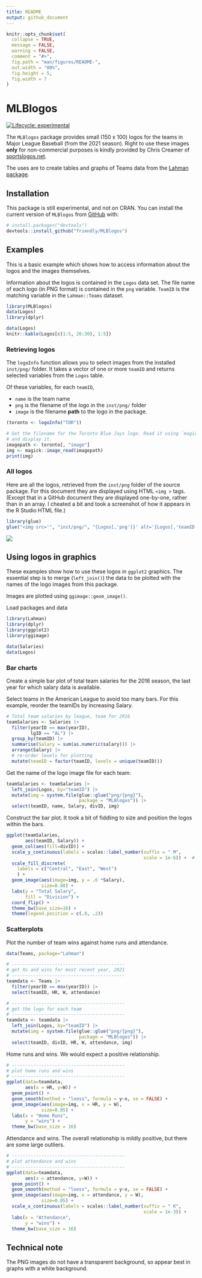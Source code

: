 ```yaml
---
title: README
output: github_document
---
```


<!-- README.md is generated from README.Rmd. Please edit that file -->

```r
knitr::opts_chunk$set(
  collapse = TRUE,
  message = FALSE,
  warning = FALSE,
  comment = "#>",
  fig.path = "man/figures/README-",
  out.width = "80%",
  fig.height = 5,
  fig.width = 7
)
```

# MLBlogos

<!-- badges: start -->
[![Lifecycle: experimental](https://img.shields.io/badge/lifecycle-experimental-orange.svg)](https://lifecycle.r-lib.org/articles/stages.html#experimental)
<!-- badges: end -->

The `MLBlogos` package provides small (150 x 100) logos for the teams in Major League Baseball
(from the 2021 season). Right to use these images **only** for non-commercial purposes is kindly provided by Chris Creamer of [sportslogos.net](https://www.sportslogos.net).

The uses are to create tables and graphs of Teams data from the [Lahman package](https://github.com/cdalzell/Lahman).

## Installation

This package is still experimental, and not on CRAN.
You can install the current version of `MLBlogos` from [GitHub](https://github.com/friendly/MLBlogos) with:

``` r
# install.packages("devtools")
devtools::install_github("friendly/MLBlogos")
```

## Examples

This is a basic example which shows how to access information about the logos and the images themselves.

Information about the logos is contained in the `Logos` data set. The file
name of each logo (in PNG format) is contained in the `png` variable.
`TeamID` is the matching variable in the `Lahman::Teams` dataset.

```r
library(MLBlogos)
data(Logos)
library(dplyr)

data(Logos)
knitr::kable(Logos[c(1:5, 26:30), 1:5])
```

### Retrieving logos
The `logoInfo` function allows you to select images from the installed `inst/png/` 
folder. It takes a vector of one or more `teamID` and returns selected
variables from the `Logos` table. 

Of these variables, for each `teamID`,

* `name` is the team name
* `png` is the filename of the logo in the `inst/png/` folder
* `image` is the filename **path** to the logo in the package.

```r

(toronto <- logoInfo("TOR"))

# Get the filename for the Toronto Blue Jays logo. Read it using `magick::image_read()`
# and display it.
imagepath <- toronto[, "image"]
img <- magick::image_read(imagepath)
print(img)
```

### All logos
Here are all the logos, retrieved from the `inst/png` folder of the source package.
For this document they are displayed using HTML `<img >` tags.
(Except that in a GitHub document they are displayed one-by-one, rather than in an
array. I cheated a bit and took a screenshot of how it appears in the R Studio HTML file.)
```r
library(glue)
glue("<img src='", "inst/png/", "{Logos[,'png']}' alt='{Logos[,'teamID']}' height=80 />")
```

![](man/figures/README-allimages.png)

## Using logos in graphics

These examples show how to use these logos in `ggplot2` graphics.
The essential step is to merge (`left_join()`) the data to be plotted
with the names of the logo images from this package.

Images are plotted using `ggimage::geom_image()`.

Load packages and data
```r
library(Lahman)
library(dplyr)
library(ggplot2)
library(ggimage)

data(Salaries)
data(Logos)
```

### Bar charts

Create a simple bar plot of total team salaries for the 2016 season,
the last year for which salary data is available. 

Select teams in the American League to avoid too many bars.
For this example, reorder the teamIDs by increasing Salary.  
```r
# Total team salaries by league, team for 2016
teamSalaries <- Salaries |>
  filter(yearID == max(yearID),
         lgID == "AL") |>
  group_by(teamID) |>
  summarise(Salary = sum(as.numeric(salary))) |>
  arrange(Salary) |>
  # re-order levels for plotting
  mutate(teamID = factor(teamID, levels = unique(teamID)))
```

Get the name of the logo image file for each team:
```r
teamSalaries <- teamSalaries |>
  left_join(Logos, by="teamID") |>
  mutate(img = system.file(glue::glue("png/{png}"),
                           package = "MLBlogos")) |>
  select(teamID, name, Salary, divID, img)
```

Construct the bar plot. It took a bit of fiddling to size and position the logos within the
bars.
```r
ggplot(teamSalaries,
       aes(teamID, Salary)) +
  geom_col(aes(fill=divID)) +
  scale_y_continuous(labels = scales::label_number(suffix = " M",
                                                   scale = 1e-6)) +  # millions
  scale_fill_discrete(
    labels = c("Central", "East", "West")
    ) +
  geom_image(aes(image=img, y = .6 *Salary),
             size=0.08) +
  labs(y = "Total Salary",
       fill = "Division") +
  coord_flip() +
  theme_bw(base_size=16) +
  theme(legend.position = c(.9, .2))
```

### Scatterplots

Plot the number of team wins against home runs and attendance.

```r
data(Teams, package="Lahman")

# ------------------------------------------
# get Xs and wins for most recent year, 2021
# ------------------------------------------
teamdata <- Teams |>
  filter(yearID == max(yearID)) |>
  select(teamID, HR, W, attendance)

# ------------------------------------------
# get the logo for each team
# ------------------------------------------
teamdata <- teamdata |>
  left_join(Logos, by="teamID") |>
  mutate(img = system.file(glue::glue("png/{png}"),
                           package = "MLBlogos")) |>
  select(teamID, divID, HR, W, attendance, img)

```

Home runs and wins. We would expect a positive relationship.
```r
# ------------------------------------------
# plot home runs and wins
# ------------------------------------------
ggplot(data=teamdata,
       aes(x = HR, y=W)) +
  geom_point() +
  geom_smooth(method = "loess", formula = y~x, se = FALSE) +
  geom_image(aes(image=img, x = HR, y = W),
             size=0.05) +
  labs(x = "Home Runs",
       y = "wins") +
  theme_bw(base_size = 16)

```

Attendance and wins. The overall relationship is mildly positive, but there are some
large outliers.
```r
# ------------------------------------------
# plot attendance and wins
# ------------------------------------------
ggplot(data=teamdata,
       aes(x = attendance, y=W)) +
  geom_point() +
  geom_smooth(method = "loess", formula = y~x, se = FALSE) +
  geom_image(aes(image=img, x = attendance, y = W),
             size=0.05) +
  scale_x_continuous(labels = scales::label_number(suffix = " K",
                                                   scale = 1e-3)) +
  labs(x = "Attendance",
       y = "wins") +
  theme_bw(base_size = 16)

```

## Technical note

The PNG images do not have a transparent background, so appear best in graphs with
a white background.
